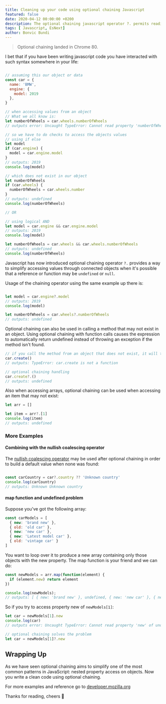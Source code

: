 ```yaml
---
title: Cleaning up your code using optional chaining Javascript
featured: false
date: 2020-04-12 00:00:00 +0200
description: The optional chaining javascript operator ?. permits reading the value of a property located deep within a chain of connected objects without having to expressly validate that each reference in the chain is valid. ~ Bonvic Bundi
tags: [ Javascript, EsNext]
author: Bonvic Bundi
---
```


> Optional chaining landed in Chrome 80.

I bet that if you have been writing javascript code you have interacted with such syntax somewhere in your life:

```javascript

// assuming this our object or data
const car = {
  name: 'BMW',
  engine: {
    model: 2019
  },
}

// when accessing values from an object
// What we all know is:
let numberOfWheels = car.wheels.numberOfWheels
// outputs error: Uncaught TypeError: Cannot read property 'numberOfWheels' of undefined

// so we have to do checks to access the objects values
// using if else
let model
if (car.engine) {
  model = car.engine.model
}
// outputs: 2019
console.log(model)

// which does not exist in our object
let numberOfWheels
if (car.wheels) {
  numberOfWheels = car.wheels.number
}
// outputs: undefined
console.log(numberOfWheels)

// OR

// using logical AND
let model = car.engine && car.engine.model
// outputs: 2019
console.log(model)

let numberOfWheels = car.wheels && car.wheels.numberOfWheels
// outputs: undefined
console.log(numberOfWheels)
```
Javascript has now introduced optional chaining operator `?.` provides a way to simplify accessing values through connected objects when it's possible that a reference or function may be `undefined` or `null`.

Usage of the chaining operator using the same example up there is:

```js

let model = car.engine?.model
// outputs: 2019
console.log(model)

let numberOfWheels = car.wheels?.numberOfWheels
// outputs: undefined
```


Optional chaining can also be used in calling a method that may not exist in an object.
Using optional chaining with function calls causes the expression to automatically return undefined instead of throwing an exception if the method isn't found.

```js
// if you call the method from an object that does not exist, it will throw an exception
car.create()
// outputs: TypeError: car.create is not a function

// optional chaining handling
car.create?.()
// outputs: undefined
```
Also when accessing arrays, optional chaining can be used when accessing an item that may not exist:
```js
let arr = []

let item = arr?.[1]
console.log(item)
// outputs: undefined
```

### More Examples

#### Combining with the nullish coalescing operator

The [nullish coalescing operator](https://developer.mozilla.org/en-US/docs/Web/JavaScript/Reference/Operators/Nullish_coalescing_operator) may be used after optional chaining in order to build a default value when none was found:

```js

const carCountry = car?.country ?? 'Unknown country'
console.log(carCountry)
// outputs: Unknown Unknown country
```

#### map function and undefined problem

Suppose you've got the following array:

```js
const carModels = [
  { new: 'brand new' },
  { old: 'old car' },
  { new: 'new car' },
  { new: 'Latest model car' },
  { old: 'vintage car' }
]
```
You want to loop over it to produce a new array containing only those objects with the new property. The map function is your friend and we can do:

```js
const newModels = arr.map(function(element) {
  if (element.new) return element
})

console.log(newModels);
// outputs: [ { new: 'brand new' }, undefined, { new: 'new car' }, { new: 'Latest model car' }, undefined]
```
So if you try to access property new of `newModels[1]`:

```js
let car = newModels[1].new
console.log(car)
// outputs error: Uncaught TypeError: Cannot read property 'new' of undefined

// optional chaining solves the problem
let car = newModels[1]?.new
```


## Wrapping Up

As we have seen optional chaining aims to simplify one of the most common patterns in JavaScript: nested property access on objects.
Now you write a clean code using optional chaining.

For more examples and reference go to [developer.mozilla.org](https://developer.mozilla.org/en-US/docs/Web/JavaScript/Reference/Operators/Optional_chaining)

Thanks for reading, cheers 🥂
